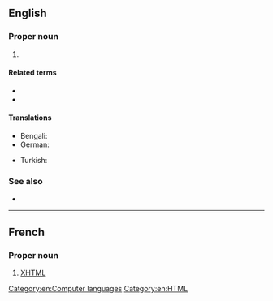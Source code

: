 ==English==
{{wikipedia}}

===Proper noun===
{{en-proper noun}}

# {{initialism of|en|{{w|Extensible Hypertext Markup Language}}|nodot=1}} {{gloss|a reformulation of [[HTML]] as an [[XML]] application.}}

====Related terms====
* {{l|en|HTML}}
* {{l|en|XML}}

====Translations====
{{trans-top|XHTML}}
* Bengali: {{t|bn|এক্সএইচটিএমএল|tr=eks-eic-ţi-em-el|sc=Beng}}
* German: {{t+|de|XHTML|n}}
{{trans-mid}}
* Turkish: {{t+|tr|XHTML}}
{{trans-bottom}}

===See also===
* {{l|en|SGML}}

[[Category:en:Computer languages]]
[[Category:en:HTML]]

----

==French==

===Proper noun===
{{fr-proper noun}}

# [[XHTML#English|XHTML]]